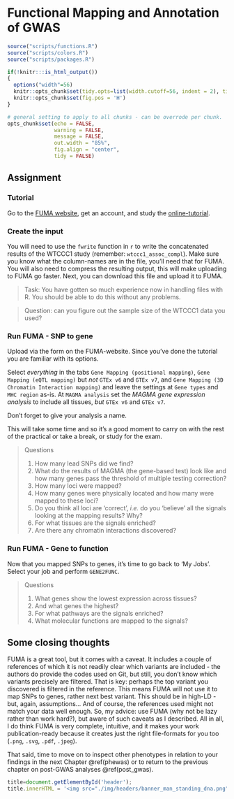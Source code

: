 # Functional Mapping and Annotation of GWAS {#fuma}
<!-- ![](./img/_headers/banner_man_standing_dna.png){width=100%} -->
```r
source("scripts/functions.R")
source("scripts/colors.R")
source("scripts/packages.R")
```

```r
if(!knitr:::is_html_output())
{
  options("width"=56)
  knitr::opts_chunk$set(tidy.opts=list(width.cutoff=56, indent = 2), tidy = TRUE)
  knitr::opts_chunk$set(fig.pos = 'H')
}
```

```r
# general setting to apply to all chunks - can be overrode per chunk.
opts_chunk$set(echo = FALSE, 
               warning = FALSE, 
               message = FALSE, 
               out.width = "85%", 
               fig.align = "center", 
               tidy = FALSE)
```
## Assignment

### Tutorial

Go to the [FUMA website](https://fuma.ctglab.nl){target="_blank"}, get an account, and study the [online-tutorial](https://fuma.ctglab.nl/tutorial){target="_blank"}.


### Create the input

You will need to use the `fwrite` function in `r` to write the concatenated results of the WTCCC1 study (remember: `wtccc1_assoc_compl`). Make sure you know what the column-names are in the file, you'll need that for FUMA. You will also need to compress the resulting output, this will make uploading to FUMA go faster. Next, you can download this file and upload it to FUMA.

> Task: You have gotten so much experience now in handling files with R. You should be able to do this without any problems.

<!--
```r
data.table::fwrite(na.omit(wtccc1_assoc_compl), "wtccc1/wtccc1_assoc_compl.txt", 
                   sep = " ", 
                   na = "NA", row.names = FALSE, quote = FALSE, 
                   compress = "gzip",
                   showProgress = TRUE, verbose = TRUE)
```
-->

> Question: can you figure out the sample size of the WTCCC1 data you used?


### Run FUMA - SNP to gene

Upload via the form on the FUMA-website. Since you've done the tutorial you are familiar with its options. 

Select _everything_ in the tabs `Gene Mapping (positional mapping)`, `Gene Mapping (eQTL mapping)` but *not* `GTEx v6` and `GTEx v7`, and `Gene Mapping (3D Chromatin Interaction mapping)` and leave the settings at `Gene types` and `MHC region` as-is. At `MAGMA analysis` set the _MAGMA gene expression analysis_ to include all tissues, *but* `GTEx v6` and `GTEx v7`. 

Don't forget to give your analysis a name. 

This will take some time and so it's a good moment to carry on with the rest of the practical or take a break, or study for the exam.

> Questions
> 
> 1. How many lead SNPs did we find?
> 2. What do the results of MAGMA (the gene-based test) look like and how many genes pass the threshold of multiple testing correction?
> 3. How many loci were mapped?
> 4. How many genes were physically located and how many were mapped to these loci?
> 5. Do you think all loci are 'correct', _i.e._ do you 'believe' all the signals looking at the mapping results? Why?
> 6. For what tissues are the signals enriched?
> 7. Are there any chromatin interactions discovered?

### Run FUMA - Gene to function

Now that you mapped SNPs to genes, it's time to go back to 'My Jobs'. Select your job and perform `GENE2FUNC`.

> Questions
> 
> 1. What genes show the lowest expression across tissues?
> 2. And what genes the highest?
> 3. For what pathways are the signals enriched?
> 4. What molecular functions are mapped to the signals?


## Some closing thoughts

FUMA is a great tool, but it comes with a caveat. It includes a couple of references of which it is not readily clear which variants are included - the authors do provide the codes used on Git, but still, you don't know which variants precisely are filtered. That is key: perhaps the top variant you discovered is filtered in the reference. This means FUMA will not use it to map SNPs to genes, rather next best variant. This should be in high-LD - but, again, assumptions... And of course, the references used might not match your data well enough. 
So, my advice: use FUMA (why not be lazy rather than work hard?), but aware of such caveats as I described. All in all, I do think FUMA is very complete, intuitive, and it makes your work publication-ready because it creates just the right file-formats for you too (`.png`, `.svg`, `.pdf`, `.jpeg`).

That said, time to move on to inspect other phenotypes in relation to your findings in the next Chapter \@ref(phewas) or to return to the previous chapter on post-GWAS analyses \@ref(post_gwas).

```js
title=document.getElementById('header');
title.innerHTML = '<img src="./img/headers/banner_man_standing_dna.png" alt="FUMA">' + title.innerHTML
```
